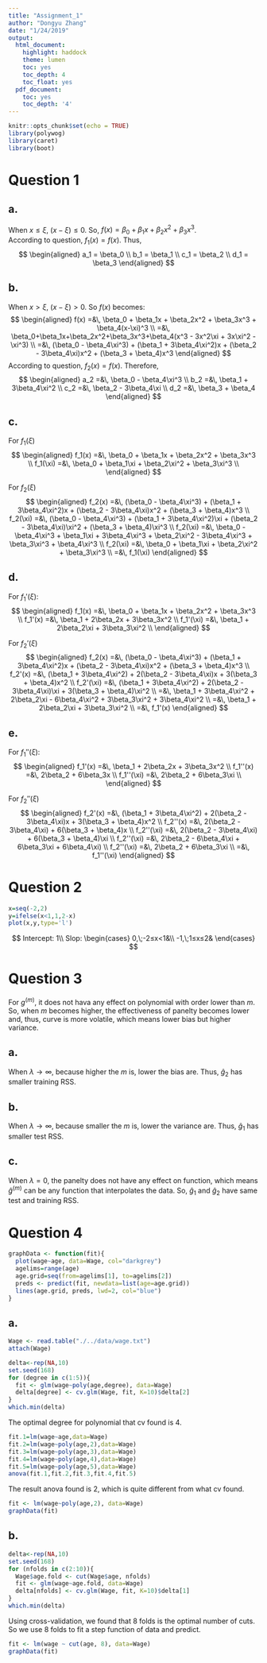```yaml
---
title: "Assignment_1"
author: "Dongyu Zhang"
date: "1/24/2019"
output:
  html_document:
    highlight: haddock
    theme: lumen
    toc: yes
    toc_depth: 4
    toc_float: yes
  pdf_document:
    toc: yes
    toc_depth: '4'
---
```


```r
knitr::opts_chunk$set(echo = TRUE)
library(polywog)
library(caret)
library(boot)
```

# Question 1
## a.
When $x ≤ \xi$, $(x-\xi) ≤ 0$. So, $f(x) = \beta_0 + \beta_1x + \beta_2x^2 + \beta_3x^3$.<br>
According to question, $f_1(x) = f(x)$. Thus,
$$
\begin{aligned}
a_1 = \beta_0 \\
b_1 = \beta_1 \\
c_1 = \beta_2 \\
d_1 = \beta_3
\end{aligned}
$$

## b.
When $x > \xi$, $(x-\xi) > 0$. So $f(x)$ becomes:
$$
\begin{aligned}
f(x) =&\, \beta_0 + \beta_1x + \beta_2x^2 + \beta_3x^3 + \beta_4(x-\xi)^3 \\
=&\, \beta_0+\beta_1x+\beta_2x^2+\beta_3x^3+\beta_4(x^3 - 3x^2\xi + 3x\xi^2 - \xi^3) \\
=&\, (\beta_0 - \beta_4\xi^3) + (\beta_1 + 3\beta_4\xi^2)x 
    + (\beta_2 - 3\beta_4\xi)x^2 + (\beta_3 + \beta_4)x^3
\end{aligned}
$$
According to question, $f_2(x)=f(x)$. Therefore,
$$
\begin{aligned}
a_2 =&\, \beta_0 - \beta_4\xi^3 \\
b_2 =&\, \beta_1 + 3\beta_4\xi^2 \\
c_2 =&\, \beta_2 - 3\beta_4\xi \\
d_2 =&\, \beta_3 + \beta_4
\end{aligned}
$$

## c.
For $f_1(\xi)$
$$
\begin{aligned}
f_1(x) =&\, \beta_0 + \beta_1x + \beta_2x^2 + \beta_3x^3 \\
f_1(\xi) =&\, \beta_0 + \beta_1\xi + \beta_2\xi^2 + \beta_3\xi^3 \\
\end{aligned}
$$

For $f_2(\xi)$
$$
\begin{aligned}
f_2(x)   =&\, (\beta_0 - \beta_4\xi^3) + (\beta_1 + 3\beta_4\xi^2)x 
    + (\beta_2 - 3\beta_4\xi)x^2 + (\beta_3 + \beta_4)x^3 \\
f_2(\xi) =&\, (\beta_0 - \beta_4\xi^3) + (\beta_1 + 3\beta_4\xi^2)\xi 
    + (\beta_2 - 3\beta_4\xi)\xi^2 + (\beta_3 + \beta_4)\xi^3 \\
f_2(\xi) =&\, \beta_0 - \beta_4\xi^3 + \beta_1\xi + 3\beta_4\xi^3 
    + \beta_2\xi^2 - 3\beta_4\xi^3 + \beta_3\xi^3 + \beta_4\xi^3 \\
f_2(\xi) =&\, \beta_0 + \beta_1\xi + \beta_2\xi^2 + \beta_3\xi^3 \\
         =&\, f_1(\xi)
\end{aligned}
$$

## d.
For $f_1'(\xi)$:
$$
\begin{aligned}
f_1(x) =&\, \beta_0 + \beta_1x + \beta_2x^2 + \beta_3x^3 \\
f_1'(x) =&\, \beta_1 + 2\beta_2x + 3\beta_3x^2 \\
f_1'(\xi) =&\, \beta_1 + 2\beta_2\xi + 3\beta_3\xi^2 \\
\end{aligned}
$$

For $f_2'(\xi)$
$$
\begin{aligned}
f_2(x) =&\, (\beta_0 - \beta_4\xi^3) + (\beta_1 + 3\beta_4\xi^2)x 
    + (\beta_2 - 3\beta_4\xi)x^2 + (\beta_3 + \beta_4)x^3 \\
f_2'(x) =&\, (\beta_1 + 3\beta_4\xi^2) + 2(\beta_2 - 3\beta_4\xi)x
          + 3(\beta_3 + \beta_4)x^2 \\
f_2'(\xi) =&\, (\beta_1 + 3\beta_4\xi^2) + 2(\beta_2 - 3\beta_4\xi)\xi
          + 3(\beta_3 + \beta_4)\xi^2 \\
        =&\, \beta_1 + 3\beta_4\xi^2 + 2\beta_2\xi - 6\beta_4\xi^2
          + 3\beta_3\xi^2  + 3\beta_4\xi^2 \\
        =&\, \beta_1 + 2\beta_2\xi + 3\beta_3\xi^2 \\
        =&\, f_1'(x)
\end{aligned}
$$

## e.
For $f_1''(\xi)$:
$$
\begin{aligned}
f_1'(x) =&\, \beta_1 + 2\beta_2x + 3\beta_3x^2 \\
f_1''(x) =&\, 2\beta_2 + 6\beta_3x \\
f_1''(\xi) =&\, 2\beta_2 + 6\beta_3\xi \\
\end{aligned}
$$

For $f_2''(\xi)$
$$
\begin{aligned}
f_2'(x) =&\, (\beta_1 + 3\beta_4\xi^2) + 2(\beta_2 - 3\beta_4\xi)x
          + 3(\beta_3 + \beta_4)x^2 \\
f_2''(x) =&\, 2(\beta_2 - 3\beta_4\xi) + 6(\beta_3 + \beta_4)x \\
f_2''(\xi) =&\, 2(\beta_2 - 3\beta_4\xi) + 6(\beta_3 + \beta_4)\xi \\
f_2''(\xi) =&\, 2\beta_2 - 6\beta_4\xi + 6\beta_3\xi + 6\beta_4\xi) \\
f_2''(\xi) =&\, 2\beta_2 + 6\beta_3\xi \\
           =&\, f_1''(\xi)
\end{aligned}
$$

# Question 2
```r
x=seq(-2,2)
y=ifelse(x<1,1,2-x)
plot(x,y,type='l')
```
$$
Intercept: 1\\
Slop: 
\begin{cases}
0,\;-2≤x<1&\\
-1,\;1≤x≤2&
\end{cases}
$$

# Question 3
For $g^{(m)}$, it does not hava any effect on polynomial with order lower than $m$. So, when $m$ becomes higher, the effectiveness of panelty becomes lower and, thus, curve is more volatile, which means lower bias but higher variance.

## a.
When $\lambda \rightarrow \infty$, because higher the $m$ is, lower the bias are. Thus, $\hat g_2$ has smaller training RSS.

## b.
When $\lambda \rightarrow \infty$, because smaller the $m$ is, lower the variance are. Thus, $\hat g_1$ has smaller test RSS.

## c.
When $\lambda=0$, the panelty does not have any effect on function, which means $\hat g^{(m)}$ can be any function that interpolates the data. So, $\hat g_1$ and $\hat g_2$ have same test and training RSS.


# Question 4
```r
graphData <- function(fit){
  plot(wage~age, data=Wage, col="darkgrey")
  agelims=range(age)
  age.grid=seq(from=agelims[1], to=agelims[2])
  preds <- predict(fit, newdata=list(age=age.grid))
  lines(age.grid, preds, lwd=2, col="blue")
}
```
## a.
```r
Wage <- read.table("./../data/wage.txt")
attach(Wage)

delta<-rep(NA,10)
set.seed(168)
for (degree in c(1:5)){
  fit <- glm(wage~poly(age,degree), data=Wage)
  delta[degree] <- cv.glm(Wage, fit, K=10)$delta[2]
}
which.min(delta)
```
The optimal degree for polynomial that cv found is $4$.

```r
fit.1=lm(wage~age,data=Wage)
fit.2=lm(wage~poly(age,2),data=Wage)
fit.3=lm(wage~poly(age,3),data=Wage)
fit.4=lm(wage~poly(age,4),data=Wage)
fit.5=lm(wage~poly(age,5),data=Wage)
anova(fit.1,fit.2,fit.3,fit.4,fit.5)
```
The result anova found is 2, which is quite different from what cv found.

```r
fit <- lm(wage~poly(age,2), data=Wage)
graphData(fit)
```

## b.
```r
delta<-rep(NA,10)
set.seed(168)
for (nfolds in c(2:10)){
  Wage$age.fold <- cut(Wage$age, nfolds)
  fit <- glm(wage~age.fold, data=Wage)
  delta[nfolds] <- cv.glm(Wage, fit, K=10)$delta[1]
}
which.min(delta)
```

Using cross-validation, we found that 8 folds is the optimal number of cuts. So we use 8 folds to fit a step function of data and predict.

```r
fit <- lm(wage ~ cut(age, 8), data=Wage)
graphData(fit)
```










